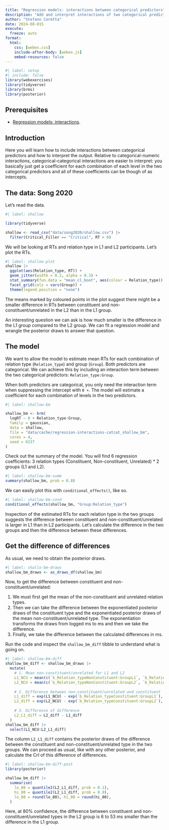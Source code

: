 ```yaml
---
title: "Regression models: interactions between categorical predictors"
description: "Add and interpret interactions of two categorical predictors"
author: "Stefano Coretta"
date: 2024-08-015
execute: 
  freeze: auto
format: 
  html:
    css: [webex.css]
    include-after-body: [webex.js]
    embed-resources: false
---
```


```r
#| label: setup
#| include: false
library(webexercises)
library(tidyverse)
library(brms)
library(posterior)
```

::: callout-warning
## Prerequisites

- [Regression models: interactions](regression-interactions.qmd).
:::

## Introduction

Here you will learn how to include interactions between categorical predictors and how to interpret the output. Relative to categorical-numeric interactions, categorical-categorical interactions are easier to interpret: you basically just get a coefficient for each combination of each level in the two categorical predictors and all of these coefficients can be though of as intercepts.

## The data: Song 2020

Let's read the data.

```r
#| label: shallow

library(tidyverse)

shallow <- read_csv("data/song2020/shallow.csv") |> 
  filter(Critical_Filler == "Critical", RT > 0)
```

We will be looking at RTs and relation type in L1 and L2 participants. Let's plot the RTs.

```r
#| label: shallow-plot
shallow |> 
  ggplot(aes(Relation_type, RT)) +
  geom_jitter(width = 0.2, alpha = 0.3) +
  stat_summary(fun.data = "mean_cl_boot", aes(colour = Relation_type)) +
  facet_grid(cols = vars(Group)) +
  theme(legend.position = "none")
```

The means marked by coloured points in the plot suggest there might be a smaller difference in RTs between constituent and non-constituent/unrelated in the L2 than in the L1 group.

An interesting question we can ask is how much smaller is the difference in the L1 group compared to the L2 group. We can fit a regression model and wrangle the posterior draws to answer that question.

## The model

We want to allow the model to estimate mean RTs for each combination of relation type (`Relation_type`) and group (`Group`). Both predictors are categorical. We can achieve this by including an interaction term between the two categorical predictors: `Relation_type:Group`.

When both predictors are categorical, you only need the interaction term when suppressing the intercept with `0 +`. The model will estimate a coefficient for each combination of levels in the two predictors.

```r
#| label: shallow-bm

shallow_bm <- brm(
  logRT ~ 0 + Relation_type:Group,
  family = gaussian,
  data = shallow,
  file = "data/cache/regression-interactions-catcat_shallow_bm",
  cores = 4,
  seed = 6237
)
```

Check out the summary of the model. You will find 6 regression coefficients: 3 relation types (Constituent, Non-constituent, Unrelated) * 2 groups (L1 and L2).

```r
#| label: shallow-bm-summ
summary(shallow_bm, prob = 0.8)
```

We can easily plot this with `conditional_effects()`, like so.

```r
#| label: shallow-bm-cond
conditional_effects(shallow_bm, "Group:Relation_type")
```

Inspection of the estimated RTs for each relation type in the two groups suggests the difference between constituent and non-constituent/unrelated is larger in L1 than in L2 participants. Let's calculate the difference in the two groups and then the difference between these differences.

## Get the difference of differences

As usual, we need to obtain the posterior draws.

```r
#| label: shallo-bm-draws
shallow_bm_draws <- as_draws_df(shallow_bm)
```

Now, to get the difference between constituent and non-constituent/unrelated:

1. We must first get the mean of the non-constituent and unrelated relation types.
2. Then we can take the difference between the exponentiated posterior draws of the constituent type and the exponentiated posterior draws of the mean non-constituent/unrelated type. The exponentiation transforms the draws from logged ms to ms and then we take the difference.
3. Finally, we take the difference between the calculated differences in ms.

Run the code and inspect the `shallow_bm_diff` tibble to understand what is going on.

```r
#| label: shallow-bm-diff
shallow_bm_diff <- shallow_bm_draws |> 
  mutate(
    # 1. Mean non-constituent/unrelated for L1 and L2
    L1_NCU = mean(c(`b_Relation_typeNonConstituent:GroupL1`, `b_Relation_typeUnrelated:GroupL1`)),
    L2_NCU = mean(c(`b_Relation_typeNonConstituent:GroupL2`, `b_Relation_typeUnrelated:GroupL2`)),
    
    # 2. Difference between non-constituent/unrelated and constituent
    L1_diff = exp(L1_NCU) - exp(`b_Relation_typeConstituent:GroupL1`),
    L2_diff = exp(L2_NCU) - exp(`b_Relation_typeConstituent:GroupL2`),
    
    # 3. Difference of difference
    L2_L1_diff = L2_diff - L1_diff
  )
shallow_bm_diff |> 
  select(L1_NCU:L2_L1_diff)
```

The column `L2_L1_diff` contains the posterior draws of the difference between the constituent and non-constituent/unrelated type in the two groups. We can proceed as usual, like with any other posterior, and calculate the CrI of this difference of differences.

```r
#| label: shallow-bm-diff-post
library(posterior)

shallow_bm_diff |> 
  summarise(
    lo_80 = quantile2(L2_L1_diff, prob = 0.1),
    hi_80 = quantile2(L2_L1_diff, prob = 0.9),
    lo_80 = round(lo_80), hi_80 = round(hi_80),
  )
```

Here, at 80% confidence, the difference between constituent and non-constituent/unrelated types in the L2 group is 6 to 53 ms smaller than the difference in the L1 group.
